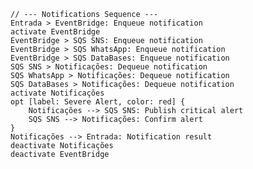 ```plaintext
// --- Notifications Sequence ---
Entrada > EventBridge: Enqueue notification
activate EventBridge
EventBridge > SQS SNS: Enqueue notification
EventBridge > SQS WhatsApp: Enqueue notification
EventBridge > SQS DataBases: Enqueue notification
SQS SNS > Notificações: Dequeue notification
SQS WhatsApp > Notificações: Dequeue notification
SQS DataBases > Notificações: Dequeue notification
activate Notificações
opt [label: Severe Alert, color: red] {
    Notificações --> SQS SNS: Publish critical alert
    SQS SNS --> Notificações: Confirm alert
}
Notificações --> Entrada: Notification result
deactivate Notificações
deactivate EventBridge
```